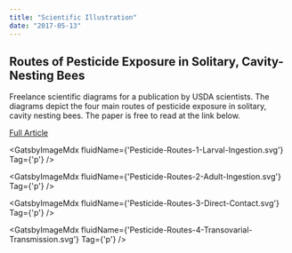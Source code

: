 ```yaml
---
title: "Scientific Illustration"
date: "2017-05-13"
---
```



## Routes of Pesticide Exposure in Solitary, Cavity-Nesting Bees

Freelance scientific diagrams for a publication by USDA scientists. The diagrams depict the four main routes of pesticide exposure in solitary, cavity nesting bees. The paper is free to read at the link below.

[Full Article](https://academic.oup.com/ee/article/47/3/499/4959686)

<GatsbyImageMdx fluidName={'Pesticide-Routes-1-Larval-Ingestion.svg'} Tag={'p'} />

<GatsbyImageMdx fluidName={'Pesticide-Routes-2-Adult-Ingestion.svg'} Tag={'p'} />

<GatsbyImageMdx fluidName={'Pesticide-Routes-3-Direct-Contact.svg'} Tag={'p'} />

<GatsbyImageMdx fluidName={'Pesticide-Routes-4-Transovarial-Transmission.svg'} Tag={'p'} />
